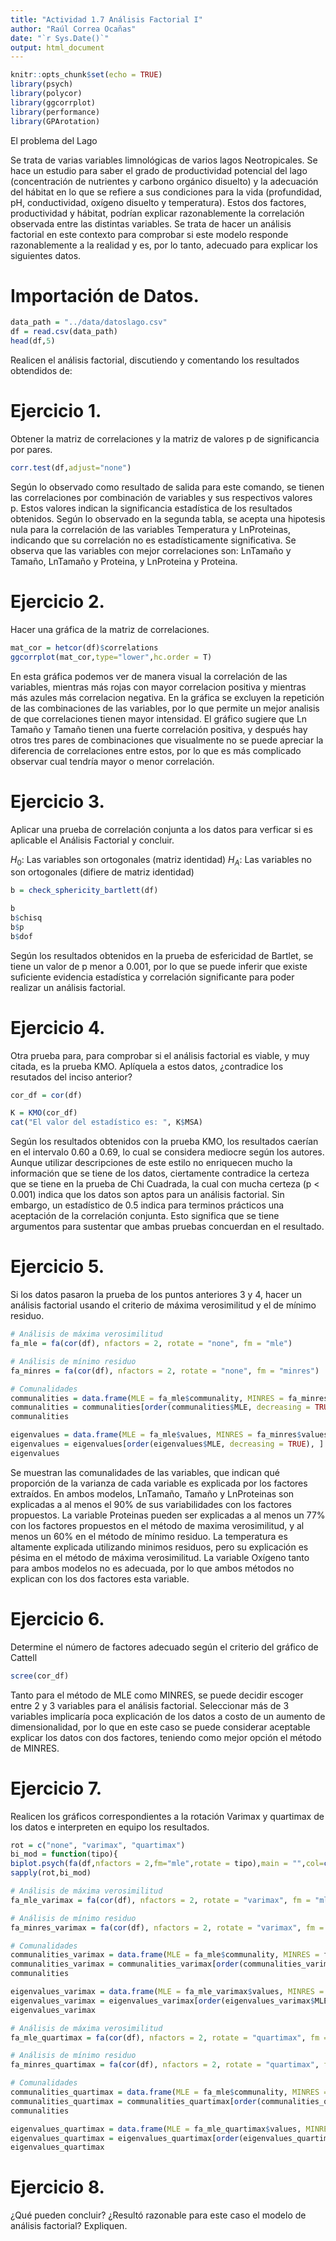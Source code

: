 ```yaml
---
title: "Actividad 1.7 Análisis Factorial I"
author: "Raúl Correa Ocañas"
date: "`r Sys.Date()`"
output: html_document
---
```


```r
knitr::opts_chunk$set(echo = TRUE)
library(psych)
library(polycor)
library(ggcorrplot)
library(performance)
library(GPArotation)
```

El problema del Lago

Se trata de varias variables limnológicas de varios lagos Neotropicales. Se hace un estudio para saber el grado de productividad potencial del lago (concentración de nutrientes y carbono orgánico disuelto) y la adecuación del hábitat en lo que se refiere a sus condiciones para la vida (profundidad, pH, conductividad, oxígeno disuelto y temperatura). Estos dos factores, productividad y hábitat, podrían explicar razonablemente la correlación observada entre las distintas variables. Se trata de hacer un análisis factorial en este contexto para comprobar si este modelo responde razonablemente a la realidad y es, por lo tanto, adecuado para explicar los siguientes datos.

# Importación de Datos.

```r
data_path = "../data/datoslago.csv"
df = read.csv(data_path)
head(df,5)
```

Realicen el análisis factorial, discutiendo y comentando los resultados obtendidos de: 

# Ejercicio 1.
Obtener la matriz de correlaciones y la matriz de valores p de significancia por pares.

```r
corr.test(df,adjust="none")
```
Según lo observado como resultado de salida para este comando, se tienen las correlaciones por combinación de variables y sus respectivos valores p. Estos valores indican la significancia estadística de los resultados obtenidos. Según lo observado en la segunda tabla, se acepta una hipotesis nula para la correlación de las variables Temperatura y LnProteinas, indicando que su correlación no es estadísticamente significativa. Se observa que las variables con mejor correlaciones son: LnTamaño y Tamaño, LnTamaño y Proteina, y LnProteina y Proteina.

# Ejercicio 2.
Hacer una gráfica de la matriz de correlaciones.

```r
mat_cor = hetcor(df)$correlations
ggcorrplot(mat_cor,type="lower",hc.order = T)
```

En esta gráfica podemos ver de manera visual la correlación de las variables, mientras más rojas con mayor correlacion positiva y mientras más azules más correlacion negativa. En la gráfica se excluyen la repetición de las combinaciones de las variables, por lo que permite un mejor analisis de que correlaciones tienen mayor intensidad. El gráfico sugiere que Ln Tamaño y Tamaño tienen una fuerte correlación positiva, y después hay otros tres pares de combinaciones que visualmente no se puede apreciar la diferencia de correlaciones entre estos, por lo que es más complicado observar cual tendría mayor o menor correlación.


# Ejercicio 3.
Aplicar una prueba de correlación conjunta a los datos para verficar si es aplicable el Análisis Factorial y concluir.

$H_0$: Las variables son ortogonales (matriz identidad)
$H_A$: Las variables no son ortogonales (difiere de matriz identidad)

```r
b = check_sphericity_bartlett(df)

b
b$chisq
b$p
b$dof
```
Según los resultados obtenidos en la prueba de esfericidad de Bartlet, se tiene un valor de p menor a 0.001, por lo que se puede inferir que existe suficiente evidencia estadística y correlación significante para poder realizar un análisis factorial. 


# Ejercicio 4.
Otra prueba para, para comprobar si el análisis factorial es viable, y muy citada, es la prueba KMO. Aplíquela a estos datos, ¿contradice los resutados del inciso anterior?

```r
cor_df = cor(df)

K = KMO(cor_df)
cat("El valor del estadístico es: ", K$MSA)
```

Según los resultados obtenidos con la prueba KMO, los resultados caerían en el intervalo 0.60 a 0.69, lo cual se considera mediocre según los autores. Aunque utilizar descripciones de este estilo no enriquecen mucho la información que se tiene de los datos, ciertamente contradice la certeza que se tiene en la prueba de Chi Cuadrada, la cual con mucha certeza (p < 0.001) indica que los datos son aptos para un análisis factorial. Sin embargo, un estadístico de 0.5 indica para terminos prácticos una aceptación de la correlación conjunta. Esto significa que se tiene argumentos para sustentar que ambas pruebas concuerdan en el resultado.

# Ejercicio 5.
Si los datos pasaron la prueba de los puntos anteriores 3 y 4, hacer un análisis factorial usando el criterio de máxima verosimilitud y el de mínimo residuo.

```r
# Análisis de máxima verosimilitud
fa_mle = fa(cor(df), nfactors = 2, rotate = "none", fm = "mle")

# Análisis de mínimo residuo
fa_minres = fa(cor(df), nfactors = 2, rotate = "none", fm = "minres")

# Comunalidades
communalities = data.frame(MLE = fa_mle$communality, MINRES = fa_minres$communality)
communalities = communalities[order(communalities$MLE, decreasing = TRUE), ]
communalities

eigenvalues = data.frame(MLE = fa_mle$values, MINRES = fa_minres$values)
eigenvalues = eigenvalues[order(eigenvalues$MLE, decreasing = TRUE), ]
eigenvalues


```
Se muestran las comunalidades de las variables, que indican qué proporción de la varianza de cada variable es explicada por los factores extraídos. En ambos modelos, LnTamaño, Tamaño y LnProteinas son explicadas a al menos el 90% de sus variabilidades con los factores propuestos. La variable Proteinas pueden ser explicadas a al menos un 77% con los factores propuestos en el método de maxima verosimilitud, y al menos un 60% en el método de mínimo residuo. La temperatura es altamente explicada utilizando minimos residuos, pero su explicación es pésima en el método de máxima verosimilitud. La variable Oxígeno tanto para ambos modelos no es adecuada, por lo que ambos métodos no explican con los dos factores esta variable.



# Ejercicio 6.
Determine el número de factores adecuado según el criterio del gráfico de Cattell

```r
scree(cor_df)
```
Tanto para el método de MLE como MINRES, se puede decidir escoger entre 2 y 3 variables para el análisis factorial. Seleccionar más de 3 variables implicaría poca explicación de los datos a costo de un aumento de dimensionalidad, por lo que en este caso se puede considerar aceptable explicar los datos con dos factores, teniendo como mejor opción el método de MINRES.

# Ejercicio 7.
Realicen los gráficos correspondientes a la rotación Varimax y quartimax de los datos e interpreten en equipo los resultados.

```r
rot = c("none", "varimax", "quartimax")
bi_mod = function(tipo){
biplot.psych(fa(df,nfactors = 2,fm="mle",rotate = tipo),main = "",col=c(2,3,4),pch = c(21,18),group = df[,"Tamano"])  }
sapply(rot,bi_mod)
```

```r
# Análisis de máxima verosimilitud
fa_mle_varimax = fa(cor(df), nfactors = 2, rotate = "varimax", fm = "mle")

# Análisis de mínimo residuo
fa_minres_varimax = fa(cor(df), nfactors = 2, rotate = "varimax", fm = "minres")

# Comunalidades
communalities_varimax = data.frame(MLE = fa_mle$communality, MINRES = fa_minres$communality)
communalities_varimax = communalities_varimax[order(communalities_varimax$MLE, decreasing = TRUE), ]
communalities

eigenvalues_varimax = data.frame(MLE = fa_mle_varimax$values, MINRES = fa_minres_varimax$values)
eigenvalues_varimax = eigenvalues_varimax[order(eigenvalues_varimax$MLE, decreasing = TRUE), ]
eigenvalues_varimax
```

```r
# Análisis de máxima verosimilitud
fa_mle_quartimax = fa(cor(df), nfactors = 2, rotate = "quartimax", fm = "mle")

# Análisis de mínimo residuo
fa_minres_quartimax = fa(cor(df), nfactors = 2, rotate = "quartimax", fm = "minres")

# Comunalidades
communalities_quartimax = data.frame(MLE = fa_mle$communality, MINRES = fa_minres$communality)
communalities_quartimax = communalities_quartimax[order(communalities_quartimax$MLE, decreasing = TRUE), ]
communalities

eigenvalues_quartimax = data.frame(MLE = fa_mle_quartimax$values, MINRES = fa_minres_quartimax$values)
eigenvalues_quartimax = eigenvalues_quartimax[order(eigenvalues_quartimax$MLE, decreasing = TRUE), ]
eigenvalues_quartimax
```



# Ejercicio 8.
¿Qué pueden concluir? ¿Resultó razonable para este caso el modelo de análisis factorial? Expliquen.
